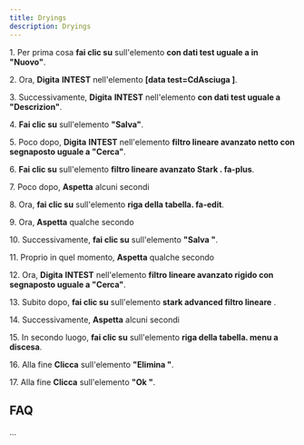 ```yaml
---
title: Dryings
description: Dryings
---
```

1\. Per prima cosa **fai clic su** sull'elemento **con dati test uguale a in "Nuovo"**.  
  
2\. Ora, **Digita** **INTEST** nell'elemento **\[data test=CdAsciuga \]**.  
  
3\. Successivamente, **Digita** **INTEST** nell'elemento **con dati test uguale a "Descrizion"**.  
  
4\. **Fai clic su** sull'elemento **"Salva"**.  
  
5\. Poco dopo, **Digita** **INTEST** nell'elemento **filtro lineare avanzato netto con segnaposto uguale a "Cerca"**.  
  
6\. **Fai clic su** sull'elemento **filtro lineare avanzato Stark . fa-plus**.  
  
7\. Poco dopo, **Aspetta** alcuni secondi  
  
8\. Ora, **fai clic su** sull'elemento **riga della tabella. fa-edit**.  
  
9\. Ora, **Aspetta** qualche secondo  
  
10\. Successivamente, **fai clic su** sull'elemento **"Salva "**.  
  
11\. Proprio in quel momento, **Aspetta** qualche secondo  
  
12\. Ora, **Digita** **INTEST** nell'elemento **filtro lineare avanzato rigido con segnaposto uguale a "Cerca"**.  
  
13\. Subito dopo, **fai clic su** sull'elemento **stark advanced filtro lineare** .  
  
14\. Successivamente, **Aspetta** alcuni secondi  
  
15\. In secondo luogo, **fai clic su** sull'elemento **riga della tabella. menu a discesa**.  
  
16\. Alla fine **Clicca** sull'elemento **"Elimina "**.  
  
17\. Alla fine **Clicca** sull'elemento **"Ok "**.  

FAQ
---

...
